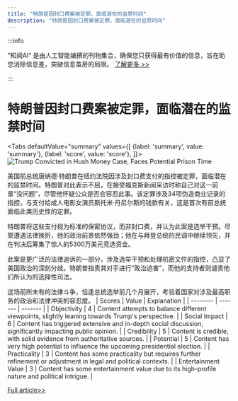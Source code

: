 ```yaml
---
title: "特朗普因封口费案被定罪，面临潜在的监禁时间"
description: "特朗普因封口费案被定罪，面临潜在的监禁时间"
---
```



:::info

“知闻AI“ 是由人工智能编撰的刊物集合，确保您只获得最有价值的信息，旨在助您消除信息差，突破信息茧房的局限。  [了解更多 >>](/)

:::

# 特朗普因封口费案被定罪，面临潜在的监禁时间


<Tabs
	defaultValue="summary"
	values={[
	{label: 'summary', value: 'summary'},
	{label: 'score', value: 'score'},
]}>
<TabItem value="summary">
<img
  src="https://image.informedainews.com/2024/06/Pol-qe9-1717382503-0.jpg"
  alt="Trump Convicted in Hush Money Case, Faces Potential Prison Time"
/>



美国前总统唐纳德·特朗普在纽约法院因涉及封口费支付的指控被定罪，面临潜在的监禁时间。特朗普对此表示不屈，在接受福克斯新闻采访时称自己对这一前景“没问题”，尽管他怀疑公众是否会容忍此事。该定罪涉及34项伪造商业记录的指控，与支付给成人电影女演员斯托米·丹尼尔斯的钱款有关，这是首次有前总统面临此类历史性的定罪。

特朗普将这些支付视为标准的保密协议，而非封口费，并认为此案是选举干预。尽管遭遇法律挫折，他的政治前景依然强劲；他在与拜登总统的民调中继续领先，并在判决后筹集了惊人的5300万美元竞选资金。

此案是更广泛的法律追诉的一部分，涉及选举干预和处理机密文件的指控，凸显了美国政治的深刻分歧。特朗普指责其对手进行“政治迫害”，而他的支持者则谴责他们所认为的选择性司法。

这场前所未有的法律斗争，恰逢总统选举前几个月展开，考验着国家对涉及最高职务的政治和法律冲突的容忍度。
</TabItem>
<TabItem value="score">
	| Scores     | Value   | Explanation |
	| -------- | ------- | ------- |
	| Objectivity  | 4    | Content attempts to balance different viewpoints, slightly leaning towards Trump's perspective.    |
	| Social Impact | 6     | Content has triggered extensive and in-depth social discussion, significantly impacting public opinion.    |
	| Credibility    | 5    | Content is credible, with solid evidence from authoritative sources.    |
	| Potential    | 5    | Content has very high potential to influence the upcoming presidential election.    |
	| Practicality    | 3    | Content has some practicality but requires further refinement or adjustment in legal and political contexts.    |
	| Entertainment Value    | 3    | Content has some entertainment value due to its high-profile nature and political intrigue.    |
</TabItem>
</Tabs>

[Full article>>](https://sputniknews.com/20240602/trump-says-hes-ready-to-do-prison-time-after-being-found-guilty-in-hush-money-trial-1118749658.html)
